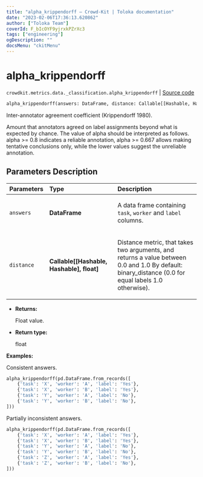 ```yaml
---
title: "alpha_krippendorff — Crowd-Kit | Toloka documentation"
date: "2023-02-06T17:36:13.620862"
author: ["Toloka Team"]
coverId: F_bIcOYF9yjrxkPZrXc3
tags: ["engineering"]
ogDescription: ""
docsMenu: "ckitMenu"
---
```


# alpha_krippendorff
`crowdkit.metrics.data._classification.alpha_krippendorff` | [Source code](https://github.com/Toloka/crowd-kit/blob/v1.2.0/crowdkit/metrics/data/_classification.py#L209)

```python
alpha_krippendorff(answers: DataFrame, distance: Callable[[Hashable, Hashable], float] = binary_distance)
```

Inter-annotator agreement coefficient (Krippendorff 1980).

Amount that annotators agreed on label assignments beyond what is expected by chance.
The value of alpha should be interpreted as follows.
    alpha >= 0.8 indicates a reliable annotation,
    alpha >= 0.667 allows making tentative conclusions only,
    while the lower values suggest the unreliable annotation.

## Parameters Description

| Parameters | Type | Description |
| :----------| :----| :-----------|
`answers`|**DataFrame**|<p>A data frame containing `task`, `worker` and `label` columns.</p>
`distance`|**Callable\[\[Hashable, Hashable\], float\]**|<p>Distance metric, that takes two arguments, and returns a value between 0.0 and 1.0 By default: binary_distance (0.0 for equal labels 1.0 otherwise).</p>

* **Returns:**

  Float value.

* **Return type:**

  float

**Examples:**

Consistent answers.

```python
alpha_krippendorff(pd.DataFrame.from_records([
    {'task': 'X', 'worker': 'A', 'label': 'Yes'},
    {'task': 'X', 'worker': 'B', 'label': 'Yes'},
    {'task': 'Y', 'worker': 'A', 'label': 'No'},
    {'task': 'Y', 'worker': 'B', 'label': 'No'},
]))
```

Partially inconsistent answers.

```python
alpha_krippendorff(pd.DataFrame.from_records([
    {'task': 'X', 'worker': 'A', 'label': 'Yes'},
    {'task': 'X', 'worker': 'B', 'label': 'Yes'},
    {'task': 'Y', 'worker': 'A', 'label': 'No'},
    {'task': 'Y', 'worker': 'B', 'label': 'No'},
    {'task': 'Z', 'worker': 'A', 'label': 'Yes'},
    {'task': 'Z', 'worker': 'B', 'label': 'No'},
]))
```